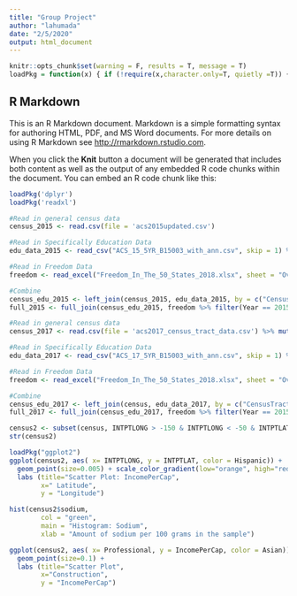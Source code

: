 ```yaml
---
title: "Group Project"
author: "lahumada"
date: "2/5/2020"
output: html_document
---
```


```r
knitr::opts_chunk$set(warning = F, results = T, message = T)
loadPkg = function(x) { if (!require(x,character.only=T, quietly =T)) { install.packages(x,dep=T,repos="http://cran.us.r-project.org"); if(!require(x,character.only=T)) stop("Package not found") } }
```

## R Markdown

This is an R Markdown document. Markdown is a simple formatting syntax for authoring HTML, PDF, and MS Word documents. For more details on using R Markdown see <http://rmarkdown.rstudio.com>.

When you click the **Knit** button a document will be generated that includes both content as well as the output of any embedded R code chunks within the document. You can embed an R code chunk like this:

```r
loadPkg('dplyr')
loadPkg('readxl')

#Read in general census data
census_2015 <- read.csv(file = 'acs2015updated.csv')

#Read in Specifically Education Data
edu_data_2015 <- read_csv("ACS_15_5YR_B15003_with_ann.csv", skip = 1) %>% mutate(Id2 = as.numeric(Id2))

#Read in Freedom Data
freedom <- read_excel("Freedom_In_The_50_States_2018.xlsx", sheet = "Overall")

#Combine
census_edu_2015 <- left_join(census_2015, edu_data_2015, by = c("CensusTract" = "Id2"))
full_2015 <- full_join(census_edu_2015, freedom %>% filter(Year == 2015), by = "State") 
```

```r
#Read in general census data
census_2017 <- read.csv(file = 'acs2017_census_tract_data.csv') %>% mutate(CensusTract = TractId, TractId = NULL) %>% left_join(census_2015 %>% select(INTPTLAT, INTPTLONG, GEOID, CensusTract), by = 'CensusTract')

#Read in Specifically Education Data
edu_data_2017 <- read_csv("ACS_17_5YR_B15003_with_ann.csv", skip = 1) %>% mutate(Id2 = as.numeric(Id2))

#Read in Freedom Data
freedom <- read_excel("Freedom_In_The_50_States_2018.xlsx", sheet = "Overall")

#Combine
census_edu_2017 <- left_join(census, edu_data_2017, by = c("CensusTract" = "Id2"))
full_2017 <- full_join(census_edu_2017, freedom %>% filter(Year == 2015), by = "State") 
```

```r
census2 <- subset(census, INTPTLONG > -150 & INTPTLONG < -50 & INTPTLAT > 24 & INTPTLAT < 50) 
str(census2)
```




```r

loadPkg("ggplot2")
ggplot(census2, aes( x= INTPTLONG, y = INTPTLAT, color = Hispanic)) + 
  geom_point(size=0.005) + scale_color_gradient(low="orange", high="red") +
  labs (title="Scatter Plot: IncomePerCap",
        x=" Latitude",
        y = "Longitude")

```

```r


hist(census2$sodium, 
        col = "green",
        main = "Histogram: Sodium",
        xlab = "Amount of sodium per 100 grams in the sample")

ggplot(census2, aes( x= Professional, y = IncomePerCap, color = Asian)) + 
  geom_point(size=0.1) +
  labs (title="Scatter Plot",
        x="Construction",
        y = "IncomePerCap")

```

